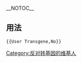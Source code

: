 {{Userbox
  |border-c = #009F3C
  |border-s = 2
  |id-c     = #FFFFFF
  |id-s     = 12
  |id-fc    = #000000
  |info-c   = #FF0000
  |info-s   = 10
  |info-fc  = #FFFFFF
  |id       = <del>[[:Category:反对转基因的维基人|-{zh-cn:转基因; zh-tw:基改; zh-hk:轉基因;}-]]</del>
  |info     = 這個用戶反對'''[[转基因|-{zh-cn:转基因; zh-tw:基因改造; zh-hk:轉基因;}-]]'''。
}}<noinclude>
<br />

__NOTOC__
==用法==
<pre>
{{User Transgene,No}}
</pre>



</noinclude>[[Category:反对转基因的维基人]]